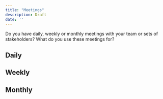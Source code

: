 ```yaml
---
title: "Meetings"
description: Draft
date: ''
---
```


Do you have daily, weekly or monthly meetings with your team or sets of stakeholders? What do you use these meetings for?

## Daily


## Weekly


## Monthly

